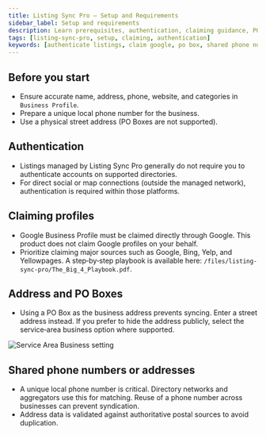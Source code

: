 ```yaml
---
title: Listing Sync Pro – Setup and Requirements
sidebar_label: Setup and requirements
description: Learn prerequisites, authentication, claiming guidance, PO Box policy, and shared phone/address considerations.
tags: [listing-sync-pro, setup, claiming, authentication]
keywords: [authenticate listings, claim google, po box, shared phone number]
---
```


## Before you start

- Ensure accurate name, address, phone, website, and categories in `Business Profile`.
- Prepare a unique local phone number for the business.
- Use a physical street address (PO Boxes are not supported).

## Authentication

- Listings managed by Listing Sync Pro generally do not require you to authenticate accounts on supported directories.
- For direct social or map connections (outside the managed network), authentication is required within those platforms.

## Claiming profiles

- Google Business Profile must be claimed directly through Google. This product does not claim Google profiles on your behalf.
- Prioritize claiming major sources such as Google, Bing, Yelp, and Yellowpages. A step‑by‑step playbook is available here: `/files/listing-sync-pro/The_Big_4_Playbook.pdf`.

## Address and PO Boxes

- Using a PO Box as the business address prevents syncing. Enter a street address instead. If you prefer to hide the address publicly, select the service‑area business option where supported.

![Service Area Business setting](./img/po-box-10960749661079.jpg)

## Shared phone numbers or addresses

- A unique local phone number is critical. Directory networks and aggregators use this for matching. Reuse of a phone number across businesses can prevent syndication.
- Address data is validated against authoritative postal sources to avoid duplication.

